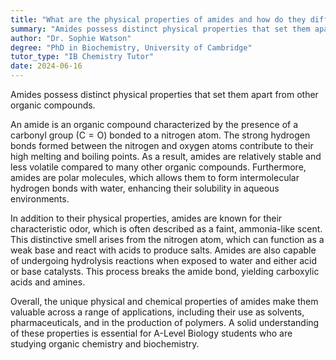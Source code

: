 ```yaml
---
title: "What are the physical properties of amides and how do they differ from other organic compounds?"
summary: "Amides possess distinct physical properties that set them apart from other organic compounds, highlighting their unique characteristics and behavior in various chemical contexts."
author: "Dr. Sophie Watson"
degree: "PhD in Biochemistry, University of Cambridge"
tutor_type: "IB Chemistry Tutor"
date: 2024-06-16
---
```


Amides possess distinct physical properties that set them apart from other organic compounds.

An amide is an organic compound characterized by the presence of a carbonyl group ($\text{C}= \text{O}$) bonded to a nitrogen atom. The strong hydrogen bonds formed between the nitrogen and oxygen atoms contribute to their high melting and boiling points. As a result, amides are relatively stable and less volatile compared to many other organic compounds. Furthermore, amides are polar molecules, which allows them to form intermolecular hydrogen bonds with water, enhancing their solubility in aqueous environments.

In addition to their physical properties, amides are known for their characteristic odor, which is often described as a faint, ammonia-like scent. This distinctive smell arises from the nitrogen atom, which can function as a weak base and react with acids to produce salts. Amides are also capable of undergoing hydrolysis reactions when exposed to water and either acid or base catalysts. This process breaks the amide bond, yielding carboxylic acids and amines.

Overall, the unique physical and chemical properties of amides make them valuable across a range of applications, including their use as solvents, pharmaceuticals, and in the production of polymers. A solid understanding of these properties is essential for A-Level Biology students who are studying organic chemistry and biochemistry.
    
